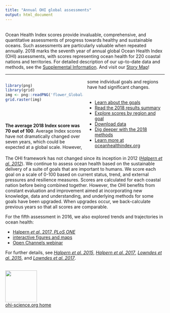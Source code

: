 ```yaml
---
title: "Annual OHI global assessments"
output: html_document
---
```

  
<!---From http://stackoverflow.com/questions/31753897/2-column-section-in-r-markdown:
  Put in your css file or directly in rmarkdown--->
<style>
  .col2 {
    columns: 2 200px;         /* number of columns and width in pixels*/
      -webkit-columns: 2 200px; /* chrome, safari */
      -moz-columns: 2 200px;    /* firefox */
  }
</style>
  
  
<br>
Ocean Health Index scores provide invaluable, comprehensive, and quantitative assessments of progress towards healthy and sustainable oceans. Such assessments are particularly valuable when repeated annually. 2018 marks the seventh year of annual global Ocean Health Index (OHI) assessments, with scores representing ocean health for 220 coastal nations and territories. For detailed description of our up-to-date data and methods, see the [Supplemental Information](https://raw.githack.com/OHI-Science/ohi-global/published/global_supplement/Supplement.html). And visit our [Story Map](https://ucsb.maps.arcgis.com/apps/Cascade/index.html?appid=d8f55991dca34d74820c0ea13d8b02e0)!

<!---
<iframe width="100%" height="800px" src="https://ucsb.maps.arcgis.com/apps/Cascade/index.html?appid=d8f55991dca34d74820c0ea13d8b02e0" frameborder="0" scrolling="yes"></iframe>
  --->
  
----

<div class="col2">
```r
library(png)
library(grid)
img <- png::readPNG('flower_Globalaverage2018.png')
grid.raster(img)
```

<br>
<br>
<br>
**The average 2018 Index score was 70 out of 100**. 
Average Index scores have not dramatically changed over seven years, which could be expected at a global scale. However, some individual goals and regions have had significant changes.   
<br> 
  
- [Learn about the goals](http://ohi-science.org/ohi-global/goals)      
- [Read the 2018 results summary](https://raw.githack.com/OHI-Science/ohi-global/published/global2018/Results/Supplement_Results.html)
- [Explore scores by region and goal](http://ohi-science.org/ohi-global/scores)    
- [Download data](http://ohi-science.org/ohi-global/download) 
- [Dig deeper with the 2018 methods](https://raw.githack.com/OHI-Science/ohi-global/published/global_supplement/Supplement.html)
- [Learn more at oceanhealthindex.org](http://www.oceanhealthindex.org/)
</div>
  
The OHI framework has not changed since its inception in 2012 ([*Halpern et al. 2012*](http://www.nature.com/nature/journal/v488/n7413/full/nature11397.html)). We continue to assess ocean health based on the sustainable delivery of a suite of goals that are important to humans.  We score each goal on a scale of 0-100 based on current status, trend, and external pressures and resilience measures.  Scores are calculated for each coastal nation before being combined together. However, the OHI benefits from constant evaluation and improvement aimed at incorporating new knowledge, data and understanding, and underlying methods for some goals have been upgraded. When upgrades occur, we back-calculate previous years so that all scores are comparable. 

For the fifth assessment in 2016, we also explored trends and trajectories in ocean health:

- [Halpern *et al*. 2017, *PLoS ONE*](http://journals.plos.org/plosone/article?id=10.1371/journal.pone.0178267) 
- [interactive figures and maps](http://ohi-science.nceas.ucsb.edu/plos_change_in_global_ocean_health/) 
- [Open Channels webinar](https://www.openchannels.org/webinars/2017/drivers-and-implications-change-global-ocean-health-demonstrated-ocean-health-index) 


For further details, see [*Halpern et al. 2015*](http://journals.plos.org/plosone/article?id=10.1371/journal.pone.0117863), [*Halpern et al. 2017*](http://journals.plos.org/plosone/article?id=10.1371/journal.pone.0178267),  [*Lowndes et al. 2015*](https://peerj.com/articles/1503), and [*Lowndes et al. 2017*](https://www.nature.com/articles/s41559-017-0160).
<br>
<br>

[<img src="https://docs.google.com/drawings/d/1633uvIYgsBhiKBddQAaTlvYDJgOK1uiDB6wkooNyhFc/pub?w=576&h=288" width="100px">](http://ohi-science.org)  
[ohi-science.org home](http://ohi-science.org)

<!---Erroring 11/27/17, look into it later [<img src="https://docs.google.com/drawings/d/e/2PACX-1vTi4aqn_mn_ddyY9pSmnvebsJTHLWm-917sVfZorvUdF3lmBXWM6gr3vSYYJ1uEg5Bf3BtaO_j7z-gi/pub?w=288&h=120" width="150px">](http://ohi-science.org)  
[ohi-science.org home](http://ohi-science.org)
--->

